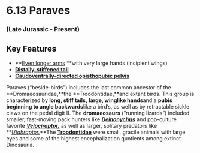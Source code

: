 # 6.13 Paraves


### (Late Jurassic - Present)


## Key Features



*   **[Even longer arms](#49_deinonychushumerus) **with very large hands (incipient wings)
*   **[Distally-stiffened tail](#40_deinonychusfoottail)**
*   **[Caudoventrally-directed opisthopubic pelvis](#252_dromaeosauruswhole)**

Paraves (“beside-birds”) includes the last common ancestor of the **Dromaeosauridae,**the **Troodontidae,**and extant birds. This group is characterized by **long, stiff tails,** **large, winglike hands**and a **pubis beginning to angle backwards**like a bird’s, as well as by retractable sickle claws on the pedal digit II. The **dromaeosaurs** (“running lizards”) included smaller, fast-moving pack hunters like **_[Deinonychus](#286_deinonychusskull)_** and pop-culture favorite **_[Velociraptor,](#287_velociraptorwhole)_** as well as larger, solitary predators like **_[Utahraptor.](#288_utahraptorwhole)_**The **[Troodontidae](#289_sinovenatorwhole)** were small, gracile animals with large eyes and some of the highest encephalization quotients among extinct Dinosauria.

